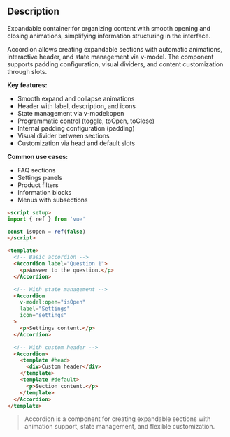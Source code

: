 ## Description

Expandable container for organizing content with smooth opening and closing animations, simplifying information structuring in the interface.

Accordion allows creating expandable sections with automatic animations, interactive header, and state management via v-model. The component supports padding configuration, visual dividers, and content customization through slots.

**Key features:**

- Smooth expand and collapse animations
- Header with label, description, and icons
- State management via v-model:open
- Programmatic control (toggle, toOpen, toClose)
- Internal padding configuration (padding)
- Visual divider between sections
- Customization via head and default slots

**Common use cases:**

- FAQ sections
- Settings panels
- Product filters
- Information blocks
- Menus with subsections

```html
<script setup>
import { ref } from 'vue'

const isOpen = ref(false)
</script>

<template>
  <!-- Basic accordion -->
  <Accordion label="Question 1">
    <p>Answer to the question.</p>
  </Accordion>

  <!-- With state management -->
  <Accordion
    v-model:open="isOpen"
    label="Settings"
    icon="settings"
  >
    <p>Settings content.</p>
  </Accordion>

  <!-- With custom header -->
  <Accordion>
    <template #head>
      <div>Custom header</div>
    </template>
    <template #default>
      <p>Section content.</p>
    </template>
  </Accordion>
</template>
```

> Accordion is a component for creating expandable sections with animation support, state management, and flexible customization.
